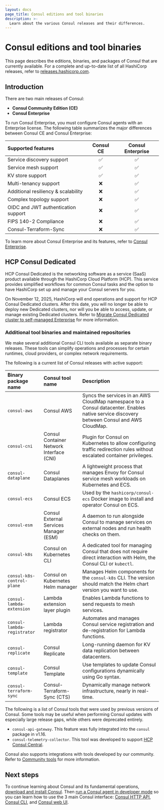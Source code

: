 ```yaml
---
layout: docs
page_title: Consul editions and tool binaries
description: >-
  Learn about the various Consul releases and their differences.
---
```


# Consul editions and tool binaries

This page describes the editions, binaries, and packages of Consul that are currently available. For a complete and up-to-date list of all HashiCorp releases, refer to [releases.hashicorp.com](https://releases.hashicorp.com/).

## Introduction

There are two main releases of Consul:

- **Consul Community Edition (CE)**
- **Consul Enterprise**

To run Consul Enterprise, you must configure Consul agents with an Enterprise license. The following table summarizes the major differences between Consul CE and Consul Enterprise:

| Supported features                  | Consul CE | Consul Enterprise |
| :---------------------------------- | :-------: | :---------------: |
| Service discovery support           | &#9989;   | &#9989;           |
| Service mesh support                | &#9989;   | &#9989;           |
| KV store support                    | &#9989;   | &#9989;           |
| Multi-tenancy support               | &#10060;  | &#9989;           |
| Additional resiliency & scalability | &#10060;  | &#9989;           |
| Complex topology support            | &#10060;  | &#9989;           |
| OIDC and JWT authentication support | &#10060;  | &#9989;           |
| FIPS 140-2 Compliance               | &#10060;  | &#9989;           |
| Consul-Terraform-Sync               | &#10060;  | &#9989;           |

To learn more about Consul Enterprise and its features, refer to [Consul Enterprise](/consul/docs/enterprise).

## HCP Consul Dedicated

HCP Consul Dedicated is the networking software as a service (SaaS) product available through the HashiCorp Cloud Platform (HCP). This service provides simplified workflows for common Consul tasks and the option to have HashiCorp set up and manage your Consul servers for you.

On November 12, 2025, HashiCorp will end operations and support for HCP Consul Dedicated clusters. After this date, you will no longer be able to deploy new Dedicated clusters, nor will you be able to access, update, or manage existing Dedicated clusters. Refer to [Migrate Consul Dedicated cluster to self-managed Enterprise](/hcp/docs/consul/migrate) for more information.

### Additional tool binaries and maintained repositories

We make several additional Consul CLI tools available as separate binary releases. These tools can simplify operations and processes for certain runtimes, cloud providers, or complex network requirements.

The following is a current list of Consul releases with active support:

| Binary package name         | Consul tool name                         | Description                                                                                                                               |
| :-------------------------- | :--------------------------------------- | :---------------------------------------------------------------------------------------------------------------------------------------- |
| `consul-aws`                | Consul AWS                               | Syncs the services in an AWS CloudMap namespace to a Consul datacenter. Enables native service discovery between Consul and AWS CloudMap. |
| `consul-cni`                | Consul Container Network Interface (CNI) | Plugin for Consul on Kubernetes to allow configuring traffic redirection rules without escalated container privileges.                    |
| `consul-dataplane`          | Consul Dataplanes                        | A lightweight process that manages Envoy for Consul service mesh workloads on Kubernetes and ECS.                                         |
| `consul-ecs`                | Consul ECS                               | Used by the `hashicorp/consul-ecs` Docker image to install and operator Consul on ECS.                                                    |
| `consul-esm`                | Consul External Services Manager (ESM)   | A daemon to run alongside Consul to manage services on external nodes and run health checks on them.                                      |
| `consul-k8s`                | Consul on Kubernetes CLI                 | A dedicated tool for managing Consul that does not require direct interaction with Helm, the Consul CLI or `kubectl`.                     |
| `consul-k8s-control-plane`  | Consul on Kubernetes Helm manager        | Manages Helm components for the `consul-k8s` CLI. The version should match the Helm chart version you want to use.                        |
| `consul-lambda-extension`   | Lambda extension layer plugin            | Enables Lambda functions to send requests to mesh services.                                                                               |
| `consul-lambda-registrator` | Lambda registrator                       | Automates and manages Consul service registration and de-registration for Lambda functions.                                               |
| `consul-replicate`          | Consul Replicate                         | Long-running daemon for KV data replication between datacenters.                                                                          |
| `consul-template`           | Consul Template                          | Use templates to update Consul configurations dynamically using Go syntax.                                                                |
| `consul-terraform-sync`     | Consul-Terraform-Sync (CTS)              | Dynamically manage network infrastructure, nearly in real-time.                                                                           |

The following is a list of Consul tools that were used by previous versions of Consul. Some tools may be useful when performing Consul updates with especially large release gaps, while others were deprecated entirely.

- `consul-api-gateway`. This feature was fully integrated into the `consul` package in v1.16.
- `consul-telemetry-collector`. This tool was developed to support [HCP Consul Central](/hcp/docs/consul/concepts/consul-central).

Consul also supports integrations with tools developed by our community. Refer to [Community tools](/consul/docs/integrate/consul-tools) for more information.

## Next steps

To continue learning about Consul and its fundamental operations, [download and install Consul](/consul/docs/fundamentals/install). Then [run a Consul agent in developer mode](/consul/docs/fundamentals/install/dev) so you can learn how to use the 3 main Consul interface: [Consul HTTP API](/consul/docs/fundamentals/interface/api), [Consul CLI](/consul/docs/fundamentals/interface/cli), and [Consul web UI](/consul/docs/fundamentals/interface/ui).
